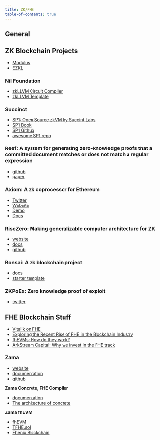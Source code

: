 ```yaml
---
title: ZK/FHE
table-of-contents: true
---
```


## General



## ZK Blockchain Projects 

- [Modulus](https://www.modulus.xyz/)
- [EZKL](https://ezkl.xyz/)

### Nil Foundation

- [zkLLVM Circuit Compiler](https://github.com/NilFoundation/zkLLVM)
- [zkLLVM Template](https://github.com/NilFoundation/zkllvm-template)

### Succinct

- [SP1: Open Source zkVM by Succint Labs](https://blog.succinct.xyz/introducing-sp1/)
- [SP1 Book](https://succinctlabs.github.io/sp1/)
- [SP1 Github](https://github.com/succinctlabs/sp1)
- [awesome SP1 repo](https://github.com/gakonst/awesome-sp1)

### Reef: A system for generating zero-knowledge proofs that a committed document matches or does not match a regular expression

- [github](https://github.com/eniac/Reef)
- [paper](https://eprint.iacr.org/2023/1886)

### Axiom: A zk coprocessor for Ethereum

- [Twitter](https://twitter.com/axiom_xyz)
- [Website](www.axiom.xyz)
- [Demo](demo.axiom.xyz)
- [Docs](docs.axiom.xyz)

### RiscZero: Making generalizable computer architecture for ZK 

- [website](https://www.risczero.com/)
- [docs](https://dev.risczero.com/)
- [github](https://github.com/risc0/risc0)

### Bonsai: A zk blockchain project

- [docs](https://dev.bonsai.xyz/)
- [starter template](https://github.com/risc0/bonsai-foundry-template)

### ZKPoEx: Zero knowledge proof of exploit 

- [twitter](https://twitter.com/zkpoex)



## FHE Blockchain Stuff

- [Vitalik on FHE](https://vitalik.ca/general/2020/07/20/homomorphic.html)
- [Exploring the Recent Rise of FHE in the Blockchain Industry](https://medium.com/@mustafa.hourani/explaining-the-recent-rise-of-fully-homomorphic-encryption-in-the-blockchain-industry-c7081fa05458)
- [fhEVMs: How do they work?](https://medium.com/@whaleslee/fhevms-how-do-they-work-c13ea8a4d4c0)
- [ArkStream Capital: Why we invest in the FHE track](https://www.coinlive.com/news/arkstream-capital-why-we-invest-in-the-fhe-track)

### Zama

- [website](https://www.zama.ai/)
- [documentation](https://docs.zama.ai/homepage/)
- [github](https://github.com/zama-ai)

**Zama Concrete, FHE Compiler**

- [documentation](https://docs.zama.ai/concrete)
- [The architecture of concrete](https://www.zama.ai/post/the-architecture-of-concrete-zama-fully-homomorphic-encryption-compiler-leveraging-mlir)

**Zama fhEVM**

- [fhEVM](https://github.com/zama-ai/fhevm/blob/main/fhevm-whitepaper.pdf)
- [TFHE.sol](https://github.com/zama-ai/fhevm/blob/main/lib/TFHE.sol)
- [Fhenix Blockchain](https://twitter.com/FhenixIO)


